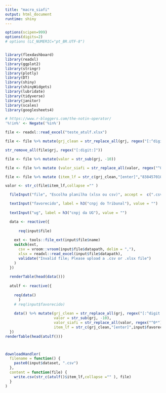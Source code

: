 ```yaml
---
title: "macro_siafi"
output: html_document
runtime: shiny
---
```



```r
options(scipen=999)
options(digits=2)
# options (LC_NUMERIC="pt_BR.UTF-8")
```

```r
```



```r
library(flexdashboard)
library(readxl)
library(ggplot2)
library(stringr)
library(plotly)
library(DT)
library(shiny)
library(shinyWidgets)
library(lubridate)
library(tidyverse)
library(janitor)
library(scales)
library(googlesheets4)
```



```r
# https://www.r-bloggers.com/the-notin-operator/
'%!in%' <- Negate('%in%')
```


```r
file <- readxl::read_excel("teste_atulf.xlsx")

file <- file %>% mutate(grj_clean = str_replace_all(grj, regex("[:^digit:]"),""))

str_remove_all(file$grj, regex("[:digit:]"))

file <- file %>% mutate(valor = str_sub(grj, -10))

file <- file %>% mutate (valor_siafi = str_replace_all(valor, regex("^0*"),"") )

file <- file %>% mutate (item_lf = str_c(grj_clean,"[enter]","83845701000159","00394460002357",valor_siafi,"[enter]",valor_siafi,"[enter]","s","[enter]","[pf4]"))

valor <- str_c(file$item_lf,collapse ="" )
```


```r

  fileInput("file", "Escolha planilha (xlsx ou csv)", accept =  c(".csv", ".xlsx"))

  textInput("favorecido", label = h3("cnpj do Tribunal"), value = "")
  
  textInput("ug", label = h3("cnpj da UG"), value = "")

  data <- reactive({
    
      req(input$file)
    
    ext <- tools::file_ext(input$file$name)
    switch(ext,
      csv = vroom::vroom(input$file$datapath, delim = ","),
      xlsx = readxl::read_excel(input$file$datapath),
      validate("Invalid file; Please upload a .csv or .xlsx file")
    )
  })
  
  renderTable(head(data()))
  
  atulf <- reactive({
    
    req(data()
      )
    # req(input$favorecido)
    
    data() %>% mutate(grj_clean = str_replace_all(grj, regex("[:^digit:]"),""),
                      valor = str_sub(grj, -10),
                      valor_siafi = str_replace_all(valor, regex("^0*"),""),
                      item_lf = str_c(grj_clean,"[enter]",input$favorecido,input$ug,valor_siafi,"[enter]",valor_siafi,"[enter]","s","[enter]","[pf4]"))
  })
renderTable(head(atulf()))



downloadHandler(
  filename = function() {
    paste0(input$dataset, ".csv")
  },
  content = function(file) {
    write.csv(str_c(atulf()$item_lf,collapse ="" ), file)
  }
)

```

